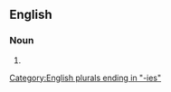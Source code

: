 ==English==

===Noun===
{{head|en|noun plural form}}

# {{plural of|abdominoplasty|lang=en}}

[[Category:English plurals ending in "-ies"]]